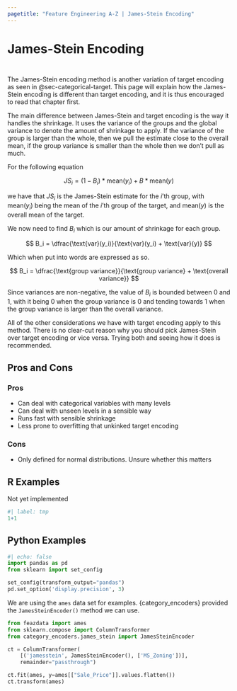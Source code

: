 ```yaml
---
pagetitle: "Feature Engineering A-Z | James-Stein Encoding"
---
```


# James-Stein Encoding {#sec-categorical-james-stein}

::: {style="visibility: hidden; height: 0px;"}
## James-Stein Encoding
:::

The James-Stein encoding method is another variation of target encoding as seen in @sec-categorical-target. This page will explain how the James-Stein encoding is different than target encoding, and it is thus encouraged to read that chapter first.

The main difference between James-Stein and target encoding is the way it handles the shrinkage. It uses the variance of the groups and the global variance to denote the amount of shrinkage to apply. If the variance of the group is larger than the whole, then we pull the estimate close to the overall mean, if the group variance is smaller than the whole then we don't pull as much.

For the following equation

$$
JS_i = (1 - B_i) * \text{mean}(y_i) + B * \text{mean}(y)
$$

we have that $JS_i$ is the James-Stein estimate for the $i$'th group, with $\text{mean}(y_i)$ being the mean of the $i$'th group of the target, and $\text{mean}(y)$ is the overall mean of the target.

We now need to find $B_i$ which is our amount of shrinkage for each group. 

$$
B_i = \dfrac{\text{var}(y_i)}{\text{var}(y_i) + \text{var}(y)}
$$

Which when put into words are expressed as so.

$$
B_i = \dfrac{\text{group variance}}{\text{group variance} + \text{overall variance}}
$$

Since variances are non-negative, the value of $B_i$ is bounded between 0 and 1, with it being 0 when the group variance is 0 and tending towards 1 when the group variance is larger than the overall variance.

All of the other considerations we have with target encoding apply to this method. There is no clear-cut reason why you should pick James-Stein over target encoding or vice versa. Trying both and seeing how it does is recommended.

## Pros and Cons

### Pros

- Can deal with categorical variables with many levels
- Can deal with unseen levels in a sensible way
- Runs fast with sensible shrinkage
- Less prone to overfitting that unkinked target encoding

### Cons

- Only defined for normal distributions. Unsure whether this matters

## R Examples

Not yet implemented

```r
#| label: tmp
1+1
```

## Python Examples

```python
#| echo: false
import pandas as pd
from sklearn import set_config

set_config(transform_output="pandas")
pd.set_option('display.precision', 3)
```

We are using the `ames` data set for examples.
{category_encoders} provided the `JamesSteinEncoder()` method we can use.

```python
from feazdata import ames
from sklearn.compose import ColumnTransformer
from category_encoders.james_stein import JamesSteinEncoder

ct = ColumnTransformer(
    [('jamesstein', JamesSteinEncoder(), ['MS_Zoning'])], 
    remainder="passthrough")

ct.fit(ames, y=ames[["Sale_Price"]].values.flatten())
ct.transform(ames)
```
